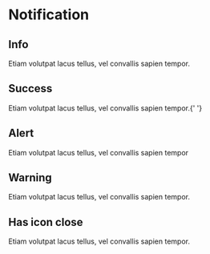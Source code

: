 
# Notification

<Props of={Notification} />

## Info

<Playground>
  <Notification type="info">Etiam volutpat lacus tellus, vel convallis sapien tempor. </Notification>
</Playground>

## Success

<Playground>
  <Notification type="success">
    Etiam volutpat lacus tellus, vel convallis sapien tempor.{' '}
  </Notification>
</Playground>

## Alert

<Playground>
  <Notification type="alert">Etiam volutpat lacus tellus, vel convallis sapien tempor </Notification>
</Playground>

## Warning

<Playground>
  <Notification type="warning">
    Etiam volutpat lacus tellus, vel convallis sapien tempor.
  </Notification>
</Playground>


## Has icon close
<Playground>
  <Notification type="info" isClosable>Etiam volutpat lacus tellus, vel convallis sapien tempor.</Notification>
</Playground>

